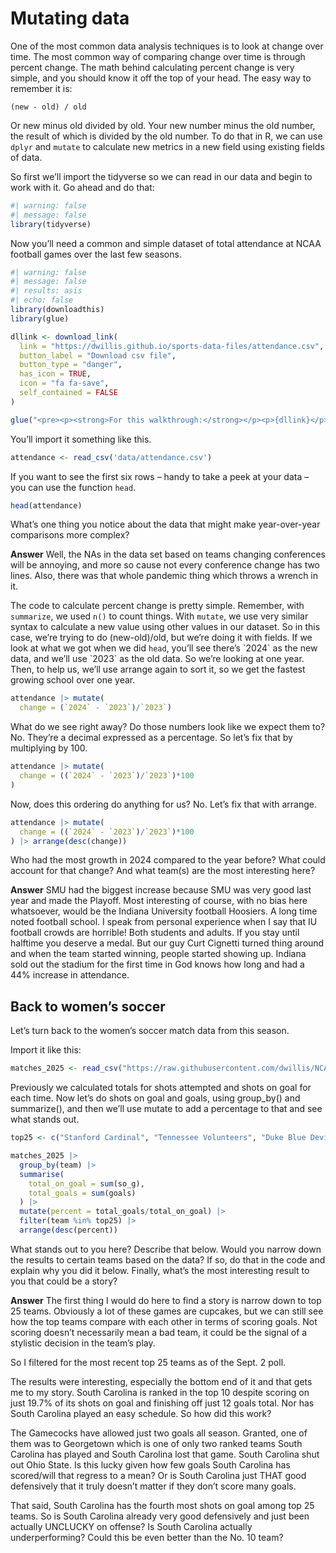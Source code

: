 # Mutating data

One of the most common data analysis techniques is to look at change over time. The most common way of comparing change over time is through percent change. The math behind calculating percent change is very simple, and you should know it off the top of your head. The easy way to remember it is:

`(new - old) / old`

Or new minus old divided by old. Your new number minus the old number, the result of which is divided by the old number. To do that in R, we can use `dplyr` and `mutate` to calculate new metrics in a new field using existing fields of data.

So first we'll import the tidyverse so we can read in our data and begin to work with it. Go ahead and do that:

```r
#| warning: false
#| message: false
library(tidyverse)
```

Now you'll need a common and simple dataset of total attendance at NCAA football games over the last few seasons.

```r
#| warning: false
#| message: false
#| results: asis
#| echo: false
library(downloadthis)
library(glue)

dllink <- download_link(
  link = "https://dwillis.github.io/sports-data-files/attendance.csv",
  button_label = "Download csv file",
  button_type = "danger",
  has_icon = TRUE,
  icon = "fa fa-save",
  self_contained = FALSE
)

glue("<pre><p><strong>For this walkthrough:</strong></p><p>{dllink}</p></pre>")

```

You'll import it something like this.

```r
attendance <- read_csv('data/attendance.csv')
```

If you want to see the first six rows -- handy to take a peek at your data -- you can use the function `head`.

```r
head(attendance)
```

What's one thing you notice about the data that might make year-over-year comparisons more complex?

**Answer** Well, the NAs in the data set based on teams changing conferences will be annoying, and more so cause not every conference change has two lines. Also, there was that whole pandemic thing which throws a wrench in it. 

The code to calculate percent change is pretty simple. Remember, with `summarize`, we used `n()` to count things. With `mutate`, we use very similar syntax to calculate a new value using other values in our dataset. So in this case, we're trying to do (new-old)/old, but we're doing it with fields. If we look at what we got when we did `head`, you'll see there's \`2024\` as the new data, and we'll use \`2023\` as the old data. So we're looking at one year. Then, to help us, we'll use arrange again to sort it, so we get the fastest growing school over one year.

```r
attendance |> mutate(
  change = (`2024` - `2023`)/`2023`) 
```
What do we see right away? Do those numbers look like we expect them to? No. They're a decimal expressed as a percentage. So let's fix that by multiplying by 100. 

```r
attendance |> mutate(
  change = ((`2024` - `2023`)/`2023`)*100
) 
```
Now, does this ordering do anything for us? No. Let's fix that with arrange. 

```r
attendance |> mutate(
  change = ((`2024` - `2023`)/`2023`)*100
) |> arrange(desc(change)) 
```

Who had the most growth in 2024 compared to the year before? What could account for that change? And what team(s) are the most interesting here?

**Answer** SMU had the biggest increase because SMU was very good last year and made the Playoff. Most interesting of course, with no bias here whatsoever, would be the Indiana University football Hoosiers. A long time noted football school. I speak from personal experience when I say that IU football crowds are horrible! Both students and adults. If you stay until halftime you deserve a medal. But our guy Curt Cignetti turned thing around and when the team started winning, people started showing up. Indiana sold out the stadium for the first time in God knows how long and had a 44% increase in attendance. 

## Back to women's soccer

Let's turn back to the women's soccer match data from this season.

Import it like this:

```r
matches_2025 <- read_csv("https://raw.githubusercontent.com/dwillis/NCAAWomensSoccerData/main/data/ncaa_womens_soccer_matchstats_2025.csv")
```

Previously we calculated totals for shots attempted and shots on goal for each time. Now let's do shots on goal and goals, using group_by() and summarize(), and then we'll use mutate to add a percentage to that and see what stands out.

```r
top25 <- c("Stanford Cardinal", "Tennessee Volunteers", "Duke Blue Devils", "TCU Horned Frogs", "Notre Dame Fighting Irish", "Southern California Trojans", "Florida St. Seminoles", "Virginia Cavaliers", "Penn St. Nittany Lions", "South Carolina Gamecocks", "BYU Cougars", "Iowa Hawkeyes", "Arkansas Razorbacks", "Memphis Tigers", "Georgia Bulldogs", "Georgetown Hoyas", "Wake Forest Demon Deacons", "UCLA Bruins", "Oklahoma Sooners", "Virginia Tech Hokies", "Ohio St. Buckeyes", "Kansas Jayhawks", "North Carolina Tar Heels", "Xavier Musketeers", "Vanderbilt Commodores")
```

```r
matches_2025 |> 
  group_by(team) |> 
  summarise(
    total_on_goal = sum(so_g),
    total_goals = sum(goals)
  ) |> 
  mutate(percent = total_goals/total_on_goal) |> 
  filter(team %in% top25) |>
  arrange(desc(percent)) 
```


What stands out to you here? Describe that below. Would you narrow down the results to certain teams based on the data? If so, do that in the code and explain why you did it below. Finally, what's the most interesting result to you that could be a story?

**Answer** The first thing I would do here to find a story is narrow down to top 25 teams. Obviously a lot of these games are cupcakes, but we can still see how the top teams compare with each other in terms of scoring goals. Not scoring doesn't necessarily mean a bad team, it could be the signal of a stylistic decision in the team's play. 

So I filtered for the most recent top 25 teams as of the Sept. 2 poll. 

The results were interesting, especially the bottom end of it and that gets me to my story. South Carolina is ranked in the top 10 despite scoring on just 19.7% of its shots on goal and finishing off just 12 goals total. Nor has South Carolina played an easy schedule. So how did this work? 

The Gamecocks have allowed just two goals all season. Granted, one of them was to Georgetown which is one of only two ranked teams South Carolina has played and South Carolina lost that game. South Carolina shut out Ohio State. Is this lucky given how few goals South Carolina has scored/will that regress to a mean? Or is South Carolina just THAT good defensively that it truly doesn't matter if they don't score many goals. 

That said, South Carolina has the fourth most shots on goal among top 25 teams. So is South Carolina already very good defensively and just been actually UNCLUCKY on offense? Is South Carolina actually underperforming? Could this be even better than the No. 10 team? 

